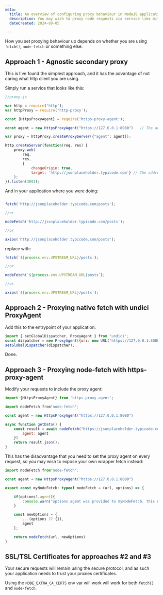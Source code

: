 ```yaml
---
meta:
  title: An overview of configuring proxy behaviour in NodeJS applications
  description: You may wish to proxy node requests via service like mitmproxy for the purpose of analysing the requests its making or generating test data. Here's a quick reference sheet for setting this behaviour up.
  dateCreated: 2024-09-05

---
```


How you set proxying behaviour up depends on whether you are using `fetch()`, `node-fetch` or something else. 

## Approach 1 - Agnostic secondary proxy 

This is I've found the simplest approach, and it has the advantage of not caring what http client you are using. 

Simply run a service that looks like this: 

```js
//proxy.js

var http = require('http');
var httpProxy = require('http-proxy');

const {HttpsProxyAgent} = require('https-proxy-agent');

const agent = new HttpsProxyAgent("https://127.0.0.1:8080")   // The address of your target proxy

var proxy = httpProxy.createProxyServer({"agent": agent});

http.createServer(function(req, res) {
    proxy.web(
        req,
        res,
        {
            changeOrigin: true,
            target: 'http://jsonplaceholder.typicode.com'} // The address of upstream
    ); 
}).listen(3001);
```


And in your application where you were doing: 

```js

fetch('http://jsonplaceholder.typicode.com/posts'); 

//or 

nodeFetch('http://jsonplaceholder.typicode.com/posts'); 

//or

axios('http://jsonplaceholder.typicode.com/posts'); 

```

replace with: 

```js
fetch(`${process.env.UPSTREAM_URL}/posts`); 

//or 

nodeFetch(`${process.env.UPSTREAM_URL}posts`); 

//or

axios(`${process.env.UPSTREAM_URL}/posts`); 
```



## Approach 2 - Proxying native fetch with undici ProxyAgent

Add this to the entrypoint of your application:

```js
import { setGlobalDispatcher, ProxyAgent } from "undici";
const dispatcher = new ProxyAgent({uri: new URL("https://127.0.0.1:8080").toString() });
setGlobalDispatcher(dispatcher);
```

Done. 


## Approach 3 - Proxying node-fetch with https-proxy-agent

Modify your requests to include the proxy agent:

```js
import {HttpsProxyAgent} from 'https-proxy-agent';

import nodeFetch from"node-fetch";

const agent = new HttpsProxyAgent("https://127.0.0.1:8080")

async function getData() {
    const result = await nodeFetch("https://jsonplaceholder.typicode.com/posts/6", {
        agent: agent
    })
    return result.json();
}
```

This has the disadvantage that you need to set the proxy agent on every request, so you may wish to expose your own wrapper fetch instead: 

```typescript 
import nodeFetch from"node-fetch";

const agent = new HttpsProxyAgent("https://127.0.0.1:8080")

export const myNodeFetch: typeof nodeFetch = (url, options) => {

    if(options?.agent){
        console.warn("options.agent was provided to myNodeFetch, this will be clobbered!")
    }

    const newOptions = {
        ...(options ?? {}),
        agent
    };

    return nodeFetch(url, newOptions)
}
```

## SSL/TSL Certificates for approaches #2 and #3 

Your secure requests will remain using the secure protocol, and as such your application needs to trust your proxies certificates. 

Using the `NODE_EXTRA_CA_CERTS` env var will work will work for both `fetch()` and `node-fetch`. 

